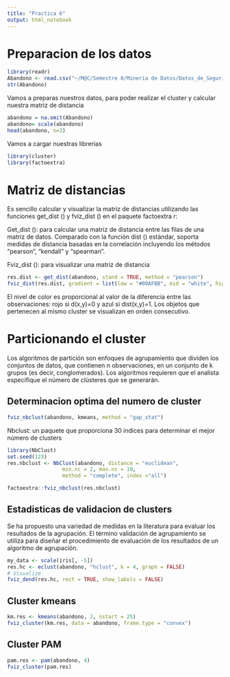 ---
title: "Practica 6"
output: html_notebook
---

# Preparacion de los datos

```{r}
library(readr)
Abandono <- read.csv("~/M@C/Semestre 8/Mineria de Datos/Datos_de_Seguridad_Alimentaria_S_Todos_los_Datos/Tasa de abandono escolar 2018-19.csv", row.names=1)
str(Abandono)
```
Vamos a preparas nuestros datos, para poder realizar el cluster y calcular nuestra matriz de distancia
```{r}
abandono = na.omit(Abandono)
abandono= scale(abandono)
head(abandono, n=3)
```

Vamos a cargar nuestras librerias 
```{r}
library(cluster)
library(factoextra)
```

# Matriz de distancias

Es sencillo calcular y visualizar la matriz de distancias utilizando las funciones get_dist () y fviz_dist () en el paquete factoextra r:

Get_dist (): para calcular una matriz de distancia entre las filas de una matriz de datos. Comparado con la función dist () estándar, soporta medidas de distancia basadas en la correlación incluyendo los métodos “pearson”, “kendall” y “spearman”.

Fviz_dist (): para visualizar una matriz de distancia

```{r}
res.dist <- get_dist(abandono, stand = TRUE, method = "pearson")
fviz_dist(res.dist, gradient = list(low = "#00AFBB", mid = "white", high = "#FC4E07"))
```

El nivel de color es proporcional al valor de la diferencia entre las observaciones: rojo si d(x,y)=0 y azul si dist(x,y)=1. Los objetos que pertenecen al mismo cluster se visualizan en orden consecutivo.

# Particionando el cluster

Los algoritmos de partición son enfoques de agrupamiento que dividen los conjuntos de datos, que contienen n observaciones, en un conjunto de k grupos (es decir, conglomerados). Los algoritmos requieren que el analista especifique el número de clústeres que se generarán.

## Determinacion optima del numero de cluster

```{r}
fviz_nbclust(abandono, kmeans, method = "gap_stat")
```
Nbclust: un paquete que proporciona 30 índices para determinar el mejor número de clusters

```{r}
library(NbClust)
set.seed(123)
res.nbclust <- NbClust(abandono, distance = "euclidean",
                  min.nc = 2, max.nc = 10, 
                  method = "complete", index ="all") 
```
```{r}
factoextra::fviz_nbclust(res.nbclust)
```

## Estadisticas de validacion de clusters

Se ha propuesto una variedad de medidas en la literatura para evaluar los resultados de la agrupación. El término validación de agrupamiento se utiliza para diseñar el procedimiento de evaluación de los resultados de un algoritmo de agrupación.

```{r}
my_data <- scale(iris[, -5])
res.hc <- eclust(abandono, "hclust", k = 4, graph = FALSE) 
# Visualize
fviz_dend(res.hc, rect = TRUE, show_labels = FALSE)
```

## Cluster kmeans

```{r}
km.res <- kmeans(abandono, 2, nstart = 25)
fviz_cluster(km.res, data = abandono, frame.type = "convex")
```

## Cluster PAM

```{r}
pam.res <- pam(abandono, 4)
fviz_cluster(pam.res)
```